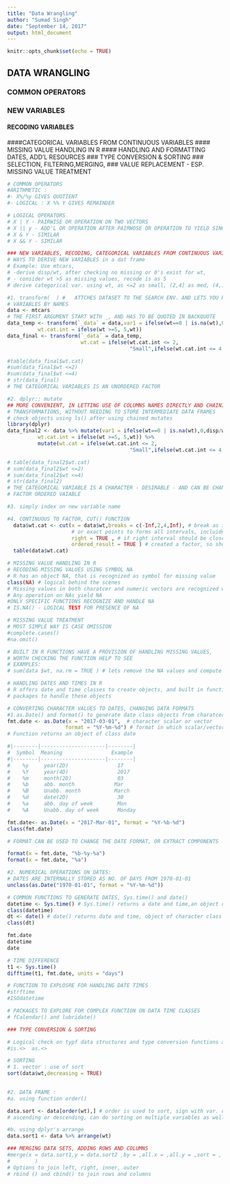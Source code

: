 ```yaml
---
title: "Data Wrangling"
author: "Sumad Singh"
date: "September 14, 2017"
output: html_document
---
```


```r
knitr::opts_chunk$set(echo = TRUE)
```

## DATA WRANGLING 
### COMMON OPERATORS
### NEW VARIABLES
#### RECODING VARIABLES
####CATEGORICAL VARIABLES FROM CONTINUOUS VARIABLES
#### MISSING VALUE HANDLING IN R
#### HANDLING AND FORMATTING DATES, ADD'L RESOURCES
### TYPE CONVERSION & SORTING
### SELECTION, FILTERING,MERGING, 
### VALUE REPLACEMENT -  ESP. MISSING VALUE TREATMENT

```r
# COMMON OPERATORS
#ARITHMETIC : 
#- X%/%y GIVES QUOTIENT
#- LOGICAL : X %% Y GIVES REMAINDER

# LOGICAL OPERATORS
# X | Y - PAIRWISE OR OPERATION ON TWO VECTORS
# X || y - ADD'L OR OPERATION AFTER PAIRWOSE OR OPERATION TO YIELD SINGLE T/F VALUES
# X & Y - SIMILAR
# X && Y - SIMILAR


```

```r
### NEW VARIABLES, RECODING, CATEGORICAL VARIABLES FROM CONTINUOUS VARIABLES
# WAYS TO DERIVE NEW VARIABLES in a dat frame
# Example: Use mtcars, 
# -derive disp/wt, after checking no missing or 0's exist for wt,
# - consider wt >5 as missing values, recode is as 5
# derive categorical var. using wt, as <=2 as small, (2,4] as med, (4,) as large

#1. transform(  ) #   ATTCHES DATASET TO THE SEARCH ENV. AND LETS YOU REFER TO THE 
# VARIABLES BY NAMES
data <- mtcars
# THE FIRST ARGUMENT START WITH _, AND HAS TO BE QUOTED IN BACKQUOTE
data_temp <- transform(`_data` = data,var1 = ifelse(wt==0 | is.na(wt),0,disp/wt),
          wt.cat.int = ifelse(wt >=5, 5,wt))
data_final <- transform(`_data` = data_temp, 
                        wt.cat = ifelse(wt.cat.int <= 2,                                                      
                                        "Small",ifelse(wt.cat.int <= 4,"Medium", "Large")))

#table(data_final$wt.cat)
#sum(data_final$wt <=2)
#sum(data_final$wt <=4)
# str(data_final)
# THE CATEGORICAL VARIABLES IS AN UNORDERED FACTOR

#2. dplyr:: mutate
## MORE CONVENIENT, IN LETTING USE OF COLUMNS NAMES DIRECTLY AND CHAINING
# TRANSFORMATIONS, WITHOUT NEEDING TO STORE INTERMEDIATE DATA FRAMES
# check objects using ls() after using chained mutates
library(dplyr)
data_final2 <- data %>% mutate(var1 = ifelse(wt==0 | is.na(wt),0,disp/wt),
          wt.cat.int = ifelse(wt >=5, 5,wt)) %>% 
          mutate(wt.cat = ifelse(wt.cat.int <= 2,                                                      
                                        "Small",ifelse(wt.cat.int <= 4,"Medium", "Large")))

# table(data_final2$wt.cat)
# sum(data_final2$wt <=2)
# sum(data_final2$wt <=4)
# str(data_final2)
# THE CATEGORICAL VARIABLE IS A CHARACTER - DESIRABLE - AND CAN BE CHANGED TO A
# FACTOR ORDERED VAIABLE

#3. simply index on new variable name

#4. CONTINUOUS TO FACTOR, CUT() FUNCTION
  data$wt.cat <- cut(x = data$wt,breaks = c(-Inf,2,4,Inf), # break as integer to get equal intervals
                     # or exact points to forms all intervals, incluidng extrme points,
                     right = TRUE , # if right interval should be closed
                     ordered_result = TRUE ) # created a factor, so should it be ordered
  table(data$wt.cat)
```
```r
# MISSING VALUE HANDLING IN R
# RECODING MISSING VALUES USING SYMBOL NA
# R has an object NA, that is recognized as symbol for missing value
class(NA) # logical behind the scenes
# Missing values in both charatcer and numeric vectors are recognized with NA
# Any operation on NAs yield NA
#ONLY SPECIFIC FUNCTIONS RECOGNIZE AND HANDLE NA
# IS.NA() - LOGICAL TEST FOR PRESENCE OF NA

# MISSING VALUE TREATMENT
# MOST SIMPLE WAY IS CASE OMISSION
#complete.cases()
#na.omit()

# BUILT IN R FUNCTIONS HAVE A PROVISION OF HANDLING MISSING VALUES,
# WORTH CHECKING THE FUNCTION HELP TO SEE
# EXAMPLES:
# sum(data $wt, na.rm = TRUE ) # lets remove the NA values and compute the sum

```
```r
# HANDLING DATES AND TIMES IN R
# R offers date and time classes to create objects, and built in functions, and add'l
# packages to handle these objects

# CONVERTING CHARACTER VALUES TO DATES, CHANGING DATA FORMATS  
#1.as.Date() and format() to generate date class objects from charatcer scalars/vectors
fmt.date <- as.Date(x = "2017-03-01",  # character scalar or vector
                   format = "%Y-%m-%d") # format in which scalar/vector is specified
# Function returns an object of class date

#|--------|---------------------|--------|
#  Symbol  Meaning                Example
#|--------|---------------------|--------|
#    %y     year(2D)                17
#    %Y     year(4D)                2017
#    %m     month(2D)               03
#    %b     abb. month             Mar
#    %B     Unabb. month           March
#    %d     date(2D)                30
#    %a     abb. day of week        Mon
#    %A     Unabb. day of week      Monday

fmt.date<- as.Date(x = "2017-Mar-01", format = "%Y-%b-%d")
class(fmt.date)

# FORMAT CAN BE USED TO CHANGE THE DATE FORMAT, OR EXTRACT COMPONENTS

format(x = fmt.date, "%b-%y-%a")
format(x = fmt.date, "%a")

#2. NUMERICAL OPERATIONS ON DATES:
# DATES ARE INTERNALLY STORED AS NO. OF DAYS FROM 1970-01-01
unclass(as.Date("1970-01-01", format = "%Y-%m-%d"))

# COMMON FUNCTIONS TO GENERATE DATES, Sys.time() and date()
datetime <- Sys.time() # Sys.time() returns a date and time,an object of POSIXlt and POSIXct class
class(datetime)
dt <- date() # date() returns date and time, object of character class
class(dt)

fmt.date
datetime
date

# TIME DIFFERENCE
t1 <- Sys.time()
difftime(t1, fmt.date, units = "days")

# FUNCTION TO EXPLOSRE FOR HANDLING DATE TIMES
#strftime
#ISOdatetime

# PACKAGES TO EXPLORE FOR COMPLEX FUNCTION ON DATA TIME CLASSES
# fCalendar() and lubridate()

```

```r
### TYPE CONVERSION & SORTING

# Logical check on typf data structures and type conversion functions are available
#is.<>  as.<> 

# SORTING
# 1. vector : use of sort
sort(data$wt,decreasing = TRUE)
  

#2. DATA FRAME : 
#a. using function order()

data.sort <- data[order(wt),] # order is used to sort, sign with var. determines
# ascending or descending, can do sorting on multiple variables as well

#b. using dplyr's arrange
data.sort1 <- data %>% arrange(wt)

```

```r
### MERGING DATA SETS, ADDING ROWS AND COLUMNS
#merge(x = data.sort1,y = data.sort2 ,by = ,all.x = ,all.y = ,sort = ,
#        )
# Options to join left, right, inner, outer
# rbind () and cbind() to join rows and columns

```


